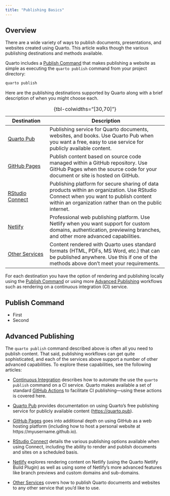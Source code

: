 ```yaml
---
title: "Publishing Basics"
---
```


## Overview

There are a wide variety of ways to publish documents, presentations, and websites created using Quarto. This article walks though the various publishing destinations and methods available.

Quarto includes a [Publish Command] that makes publishing a website as simple as executing the `quarto publish` command from your project directory:

``` bash
quarto publish
```

Here are the publishing destinations supported by Quarto along with a brief description of when you might choose each.

| Destination                                                  | Description                                                                                                                                                                                     |
|-------------------|-----------------------------------------------------|
| [Quarto Pub](https://quarto.pub/)                            | Publishing service for Quarto documents, websites, and books. Use Quarto Pub when you want a free, easy to use service for publicly available content.                                          |
| [GitHub Pages](https://pages.github.com/)                    | Publish content based on source code managed within a GitHub repository. Use GitHub Pages when the source code for your document or site is hosted on GitHub.                                   |
| [RStudio Connect](https://www.rstudio.com/products/connect/) | Publishing platform for secure sharing of data products within an organization. Use RStudio Connect when you want to publish content within an organization rather than on the public internet. |
| [Netlify](https://www.netlify.com/)                          | Professional web publishing platform. Use Netlify when you want support for custom domains, authentication, previewing branches, and other more advanced capabilities.                          |
| [Other Services](other.qmd)                                  | Content rendered with Quarto uses standard formats (HTML, PDFs, MS Word, etc.) that can be published anywhere. Use this if one of the methods above don't meet your requirements.               |

: {tbl-colwidths="\[30,70\]"}

For each destination you have the option of rendering and publishing locally using the [Publish Command] or using more [Advanced Publishing] workflows such as rendering on a continuous integration (CI) service.

## Publish Command

-   First
-   Second

## Advanced Publishing

The `quarto publish` command described above is often all you need to publish content. That said, publishing workflows can get quite sophisticated, and each of the services above support a number of other advanced capabilities. To explore these capabilities, see the following articles:

-   [Continuous Integration](ci.qmd) describes how to automate the use the `quarto publish` command on a CI service. Quarto makes available a set of standard [GitHub Actions](https://github.com/features/actions) to facilitate CI publishing---using these actions is covered here.

-   [Quarto Pub](quarto-pub.qmd) provides documentation on using Quarto's free publishing service for publicly available content (<https://quarto.pub>).

-   [GitHub Pages](github-pages.qmd) goes into additional depth on using GitHub as a web hosting platform (including how to host a personal website at https://myusername.github.io).

-   [RStudio Connect](rstudio-connect.qmd) details the various publishing options available when using Connect, including the ability to render and publish documents and sites on a scheduled basis.

-   [Netlify](netlify.qmd) explores rendering content on Netlify (using the Quarto Netlify Build Plugin) as well as using some of Netlify's more advanced features like branch previews and custom domains and sub-domains.

-   [Other Services](other.qmd) covers how to publish Quarto documents and websites to any other service that you'd like to use.

### 
